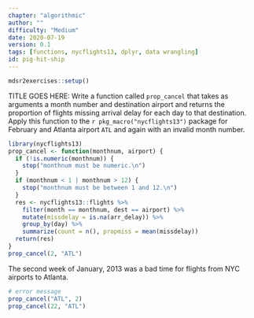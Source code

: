 ```yaml
---
chapter: "algorithmic"
author: ""
difficulty: "Medium"
date: 2020-07-19 
version: 0.1
tags: [functions, nycflights13, dplyr, data wrangling]
id: pig-hit-ship
---
```


```r
mdsr2exercises::setup()
```

TITLE GOES HERE: Write a function called `prop_cancel` that takes as arguments a month number
and destination airport and returns the proportion of flights missing arrival delay for each day to that destination.
Apply this function to the `r pkg_macro("nycflights13")` package for February and Atlanta airport `ATL` and again with an invalid month number.

<!--begin-answer-->
```r
library(nycflights13)
prop_cancel <- function(monthnum, airport) {
  if (!is.numeric(monthnum)) {
    stop("monthnum must be numeric.\n")
  }
  if (monthnum < 1 | monthnum > 12) {
    stop("monthnum must be between 1 and 12.\n")
  }
  res <- nycflights13::flights %>%
    filter(month == monthnum, dest == airport) %>%
    mutate(missdelay = is.na(arr_delay)) %>%
    group_by(day) %>%
    summarize(count = n(), propmiss = mean(missdelay))
  return(res)
}
prop_cancel(2, "ATL")
```

The second week of January, 2013 was a bad time for flights from NYC airports to Atlanta.

```r

# error message
prop_cancel("ATL", 2)
prop_cancel(22, "ATL")
```

<!--end-answer-->



